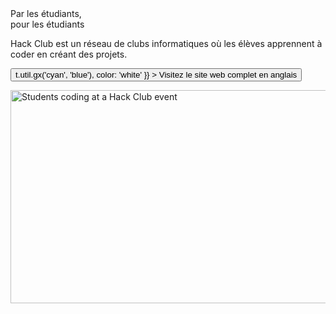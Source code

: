 
<Container variant="copy">

<Heading as="h1">
  Par les étudiants, <br />
  pour les étudiants
</Heading>

Hack Club est un réseau de clubs informatiques où les élèves apprennent à coder en créant des projets.

<p>
  <Button
    as="a"
    href="https://hackclub.com/?ref=fr"
    variant="ctaLg"
    sx={{
      backgroundImage: t => t.util.gx('cyan', 'blue'),
      color: 'white'
    }}
  >
    Visitez le site web complet en anglais
  </Button>
</p>

<img
  alt="Students coding at a Hack Club event"
  src="https://cloud-mbj8axfqr-hack-club-bot.vercel.app/0hackpenn_1.jpg"
  width="512"
  height="341"
/>

</Container>
